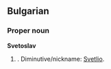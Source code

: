 ==Bulgarian==

===Proper noun===
{{wikipedia|lang=bg}}
'''Svetoslav'''  {{m}}

# {{given name|male||cs:}}.  Diminutive/nickname: [[Svetlio]].